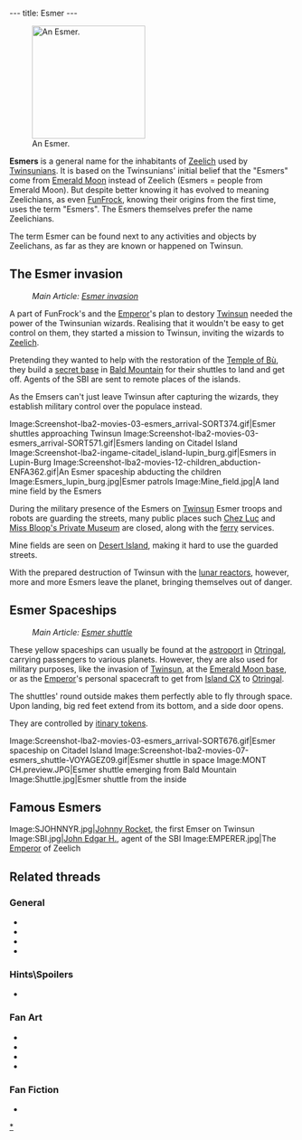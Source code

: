 ---
title: Esmer
---

[[Image:Screenshot-lba2-movies-03-esmers_arrival-SORT800.gif|200px|right|thumb|An Esmer.]]

'''Esmers''' is a general name for the inhabitants of [[Zeelich]] used by [[Twinsun]]ians. It is based on the Twinsunians' initial belief that the "Esmers" come from [[Emerald Moon]] instead of Zeelich (Esmers = people from Emerald Moon). But despite better knowing it has evolved to meaning Zeelichians, as even [[FunFrock]], knowing their origins from the first time, uses the term "Esmers". The Esmers themselves prefer the name Zeelichians.

The term Esmer can be found next to any activities and objects by Zeelichans, as far as they are known or happened on Twinsun.

==The Esmer invasion==
:''Main Article: [[Esmer invasion]]''
A part of FunFrock's and the [[Emperor]]'s plan to destory [[Twinsun]] needed the power of the Twinsunian wizards. Realising that it wouldn't be easy to get control on them, they started a mission to Twinsun, inviting the wizards to [[Zeelich]].

Pretending they wanted to help with the restoration of the [[Temple of Bù]], they build a [[Esmer base|secret base]] in [[Bald Mountain]] for their shuttles to land and get off. Agents of the SBI are sent to remote places of the islands.

As the Emsers can't just leave Twinsun after capturing the wizards, they establish military control over the populace instead.

<gallery>
Image:Screenshot-lba2-movies-03-esmers_arrival-SORT374.gif|Esmer shuttles approaching Twinsun
Image:Screenshot-lba2-movies-03-esmers_arrival-SORT571.gif|Esmers landing on Citadel Island
Image:Screenshot-lba2-ingame-citadel_island-lupin_burg.gif|Esmers in Lupin-Burg
Image:Screenshot-lba2-movies-12-children_abduction-ENFA362.gif|An Esmer spaceship abducting the children
Image:Esmers_lupin_burg.jpg|Esmer patrols
Image:Mine_field.jpg|A land mine field by the Esmers
</gallery>

During the military presence of the Esmers on [[Twinsun]] Esmer troops and robots are guarding the streets, many public places such [[Chez Luc]] and [[Miss Bloop's Private Museum]] are closed, along with the [[ferry]] services.

Mine fields are seen on [[Desert Island]], making it hard to use the guarded streets.

With the prepared destruction of Twinsun with the [[Emerald Moon base|lunar reactors]], however, more and more Esmers leave the planet, bringing themselves out of danger.

==Esmer Spaceships==

:''Main Article: [[Esmer shuttle]]''

These yellow spaceships can usually be found at the [[astroport]] in [[Otringal]], carrying passengers to various planets. However, they are also used for military purposes, like the invasion of [[Twinsun]], at the [[Emerald Moon base]], or as the [[Emperor]]'s personal spacecraft to get from [[Island CX]] to [[Otringal]].

The shuttles' round outside makes them perfectly able to fly through space. Upon landing, big red feet extend from its bottom, and a side door opens.

They are controlled by [[itinary token]]s.

<gallery>
Image:Screenshot-lba2-movies-03-esmers_arrival-SORT676.gif|Esmer spaceship on Citadel Island
Image:Screenshot-lba2-movies-07-esmers_shuttle-VOYAGEZ09.gif|Esmer shuttle in space
Image:MONT CH.preview.JPG|Esmer shuttle emerging from Bald Mountain
Image:Shuttle.jpg|Esmer shuttle from the inside
</gallery>

==Famous Esmers==

{{sectstub}}

<gallery>
Image:SJOHNNYR.jpg|[[Johnny Rocket]], the first Emser on Twinsun
Image:SBI.jpg|[[John Edgar H.]], agent of the SBI
Image:EMPERER.jpg|The [[Emperor]] of Zeelich
</gallery>

==Related threads==
===General===
* {{thread|id=4990|title= Your fave esmer charactar}}
* {{thread|id=5358|title= The Esmers invasion}}
* {{thread|id=5259|title=The Esmers}}
* {{thread|id=155|title=Twinsun - a happy jolly place? I THINK NOT}}

===Hints\Spoilers===
* {{thread|id=3842|title=The funniest hints ever, & more! (Could anybody tell some more)}}

===Fan Art===
* {{thread|id=650|title=Esmer Shuttle In 3D/movie}}
* {{thread|id=4788|title=Esmer Shuttle}}
* {{post|id=112171|title=Lba3}}
* {{thread|id=11891|title=Esmer drawing}}

===Fan Fiction===
* {{thread|id=5441|title=The Esmer Menace (In progress!)}}

[[Category:Zeelichian Species|*]]